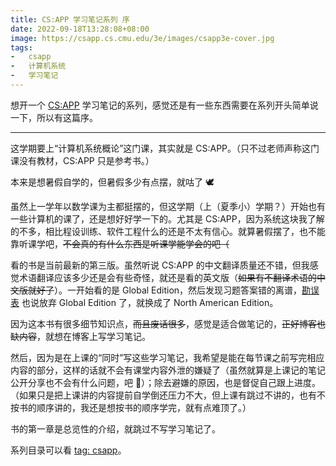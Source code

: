 ```yaml
---
title: CS:APP 学习笔记系列 序
date: 2022-09-18T13:28:08+08:00
image: https://csapp.cs.cmu.edu/3e/images/csapp3e-cover.jpg
tags:
-   csapp
-   计算机系统
-   学习笔记
---
```


想开一个 [CS:APP](https://csapp.cs.cmu.edu/) 学习笔记的系列，感觉还是有一些东西需要在系列开头简单说一下，所以有这篇序。

<Excerpt />

---

这学期要上“计算机系统概论”这门课，其实就是 CS:APP。（只不过老师声称这门课没有教材，CS:APP 只是参考书。）

本来是想暑假自学的，但暑假多少有点摆，就咕了 🕊️

虽然上一学年以数学课为主都挺摆的，但这学期（上（夏季小）学期？）开始也有一些计算机的课了，还是想好好学一下的。尤其是 CS:APP，因为系统这块我了解的不多，相比程设训练、软件工程什么的还是不太有信心。就算暑假摆了，也不能靠听课学吧，~~不会真的有什么东西是听课学能学会的吧（~~

看的书是当前最新的第三版。虽然听说 CS:APP 的中文翻译质量还不错，但我感觉术语翻译应该多少还是会有些奇怪，就还是看的英文版（~~如果有不翻译术语的中文版就好了~~）。一开始看的是 Global Edition，然后发现习题答案错的离谱，[勘误表](https://csapp.cs.cmu.edu/3e/errata.html) 也说放弃 Global Edition 了，就换成了 North American Edition。

因为这本书有很多细节知识点，~~而且废话很多~~，感觉是适合做笔记的，~~正好博客也缺内容~~，就想在博客上写学习笔记。

然后，因为是在上课的“同时”写这些学习笔记，我希望是能在每节课之前写完相应内容的部分，这样的话就不会有课堂内容外泄的嫌疑了（虽然就算是上课记的笔记公开分享也不会有什么问题，吧 🤔）；除去避嫌的原因，也是督促自己跟上进度。（如果只是把上课讲的内容提前自学倒还压力不大，但上课有跳过不讲的，也有不按书的顺序讲的，我还是想按书的顺序学完，就有点难顶了。）

书的第一章是总览性的介绍，就跳过不写学习笔记了。

系列目录可以看 [tag: csapp](/tag/csapp)。
